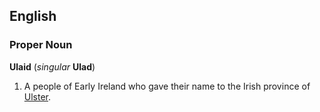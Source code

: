 ==English==

===Proper Noun===
{{Wikipedia}}
'''Ulaid''' (''singular'' '''Ulad''')

#A people of Early Ireland who gave their name to the Irish province of [[Ulster]].